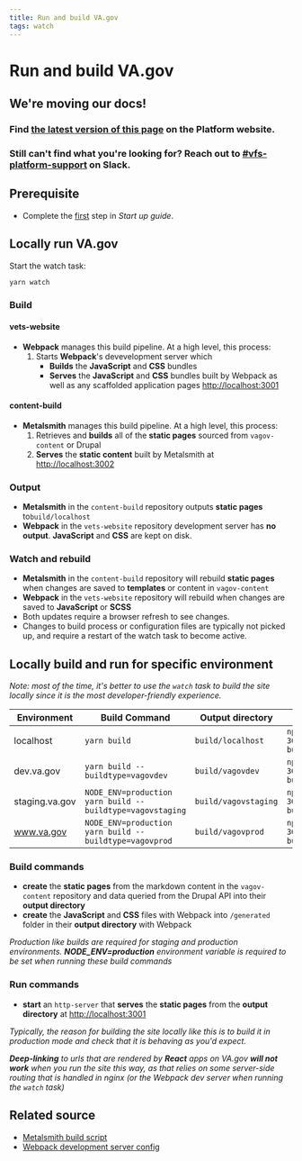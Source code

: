 ```yaml
---
title: Run and build VA.gov
tags: watch
---
```


# Run and build VA.gov

<div class="deprecation-message">
    <h2>We're moving our docs!</h2>
    <h3>Find <a href="https://depo-platform-documentation.scrollhelp.site/developer-docs/Running-VA.gov-locally.1844248620.html">the latest version of this page</a> on the Platform website.</h3>
    <h3>Still can't find what you're looking for? Reach out to <a href="https://dsva.slack.com/archives/CBU0KDSB1">#vfs-platform-support</a> on Slack.</h3>
</div>

## Prerequisite

- Complete the [first](/getting-started) step in *Start up guide*.

## Locally run VA.gov

Start the watch task:
```bash
yarn watch
```
### Build

#### vets-website
  - **Webpack** manages this build pipeline. At a high level, this process:
    1. Starts **Webpack**'s devevelopment server which
       - **Builds** the **JavaScript** and **CSS** bundles
       - **Serves** the **JavaScript** and **CSS** bundles built by Webpack as well as any scaffolded application pages [http://localhost:3001](http://localhost:3001)

#### content-build
  - **Metalsmith** manages this build pipeline. At a high level, this process:
    1. Retrieves and **builds** all of the **static pages** sourced from `vagov-content` or Drupal
    2. **Serves** the **static content** built by Metalsmith at [http://localhost:3002](http://localhost:3002)

### Output
  - **Metalsmith** in the `content-build` repository outputs **static pages** to`build/localhost`
  - **Webpack** in the `vets-website` repository development server has **no output**. **JavaScript** and **CSS** are kept on disk.

### Watch and rebuild
  - **Metalsmith** in the `content-build` repository will rebuild **static pages** when changes are saved to **templates** or content in `vagov-content`
  - **Webpack** in the `vets-website` repository will rebuild when changes are saved to **JavaScript** or **SCSS**
  - Both updates require a browser refresh to see changes.
  - Changes to build process or configuration files are typically not picked up, and require a restart of the watch task to become active.

## Locally build and run for specific environment

_Note: most of the time, it's better to use the `watch` task to build the site locally since it is the most developer-friendly experience._

| Environment | Build Command | Output directory | Run Command |
| --- | --- | --- | ---|
| localhost | `yarn build` | `build/localhost` | `npx http-server -p 3001 build/localhost` |
| dev.va.gov | `yarn build --buildtype=vagovdev` | `build/vagovdev` | `npx http-server -p 3001 build/vagovdev` |
| staging.va.gov | `NODE_ENV=production yarn build --buildtype=vagovstaging` | `build/vagovstaging` | `npx http-server -p 3001 build/vagovstaging` |
| www.va.gov | `NODE_ENV=production yarn build --buildtype=vagovprod` | `build/vagovprod` | `npx http-server -p 3001 build/vagovprod` |

### Build commands
- **create** the **static pages** from the markdown content in the `vagov-content` repository and data queried from the Drupal API into their **output directory**
- **create** the **JavaScript** and **CSS** files with Webpack into `/generated` folder in their **output directory** with Webpack

_Production like builds are required for staging and production environments. **NODE_ENV=production** environment variable is required to be set when running these build commands_

### Run commands
- **start** an `http-server` that **serves** the **static pages** from the **output directory** at [http://localhost:3001](https://localhost:3001)

_Typically, the reason for building the site locally like this is to build it in production mode and check that it is behaving as you'd expect._

_**Deep-linking** to urls that are rendered by **React** apps on VA.gov **will not work** when you run the site this way, as that relies on some server-side routing that is handled in nginx (or the Webpack dev server when running the `watch` task)_

## Related source
- [Metalsmith build script](https://github.com/department-of-veterans-affairs/content-build/tree/master/src/site/stages/build)
- [Webpack development server config](https://github.com/department-of-veterans-affairs/vets-website/blob/master/config/webpack.dev.config.js)

